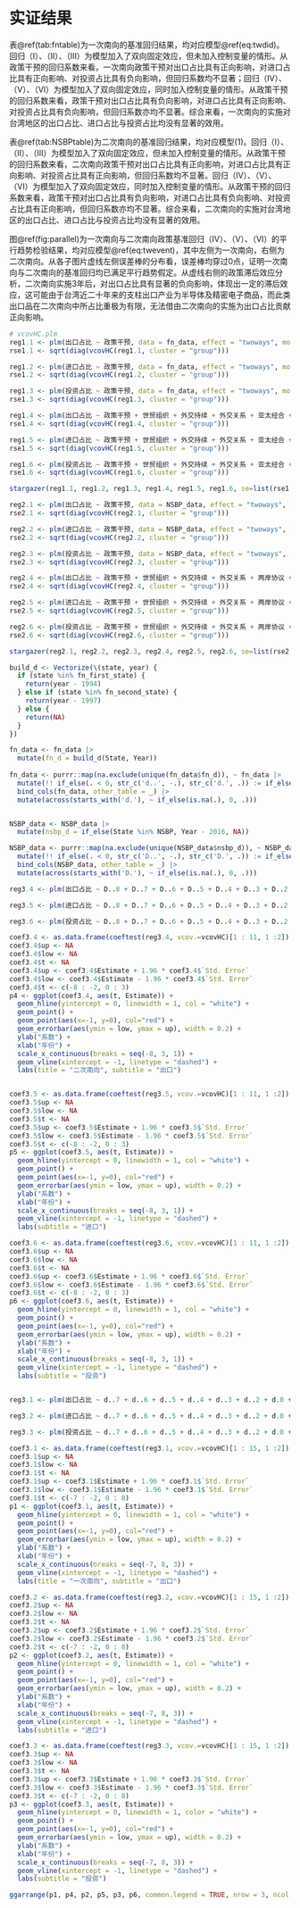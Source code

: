 # 实证结果

表\@ref(tab:fntable)为一次南向的基准回归结果，均对应模型\@ref(eq:twdid)。回归（I）、（II）、（III）为模型加入了双向固定效应，但未加入控制变量的情形。从政策干预的回归系数来看，一次南向政策干预对出口占比具有正向影响，对进口占比具有正向影响、对投资占比具有负向影响，但回归系数均不显著；回归（IV）、（V）、（VI）为模型加入了双向固定效应，同时加入控制变量的情形。从政策干预的回归系数来看，政策干预对出口占比具有负向影响，对进口占比具有正向影响、对投资占比具有负向影响，但回归系数亦均不显著。综合来看，一次南向的实施对台湾地区的出口占比、进口占比与投资占比均没有显著的效用。

表\@ref(tab:NSBPtable)为二次南向的基准回归结果，均对应模型(1)。回归（I）、（II）、（III）为模型加入了双向固定效应，但未加入控制变量的情形。从政策干预的回归系数来看，二次南向政策干预对出口占比具有正向影响，对进口占比具有正向影响、对投资占比具有正向影响，但回归系数均不显著。回归（IV）、（V）、（VI）为模型加入了双向固定效应，同时加入控制变量的情形。从政策干预的回归系数来看，政策干预对出口占比具有负向影响，对进口占比具有负向影响、对投资占比具有正向影响，但回归系数亦均不显著。综合来看，二次南向的实施对台湾地区的出口占比、进口占比与投资占比均没有显著的效用。

图\@ref(fig:parallel)为一次南向与二次南向政策基准回归（IV）、（V）、（VI）的平行趋势检验结果，均对应模型\@ref(eq:twevent)，其中左侧为一次南向，右侧为二次南向。从各子图片虚线左侧误差棒的分布看，误差棒均穿过0点，证明一次南向与二次南向的基准回归均已满足平行趋势假定。从虚线右侧的政策滞后效应分析，二次南向实施3年后，对出口占比具有显著的负向影响，体现出一定的滞后效应，这可能由于台湾近二十年来的支柱出口产业为半导体及精密电子商品，而此类出口品在二次南向中所占比重极为有限，无法借由二次南向的实施为出口占比贡献正向影响。

```r

# vcovHC.plm
reg1.1 <- plm(出口占比 ~ 政策干预, data = fn_data, effect = "twoways", model="within", index =  c("State", "Year"))
rse1.1 <- sqrt(diag(vcovHC(reg1.1, cluster = "group")))

reg1.2 <- plm(进口占比 ~ 政策干预, data = fn_data, effect = "twoways", model="within", index =  c("State", "Year"))
rse1.2 <- sqrt(diag(vcovHC(reg1.2, cluster = "group")))

reg1.3 <- plm(投资占比 ~ 政策干预, data = fn_data, effect = "twoways", model="within", index =  c("State", "Year"))
rse1.3 <- sqrt(diag(vcovHC(reg1.3, cluster = "group")))

reg1.4 <- plm(出口占比 ~ 政策干预 + 世贸组织 + 外交持续 + 外交关系 + 亚太经合 + 开放度 + 人口 + 生产总值, data = fn_data, effect = "twoways", model="within", index= c("State", "Year"))
rse1.4 <- sqrt(diag(vcovHC(reg1.4, cluster = "group")))

reg1.5 <- plm(进口占比 ~ 政策干预 + 世贸组织 + 外交持续 + 外交关系 + 亚太经合 + 开放度 + 人口 + 生产总值, data = fn_data, effect = "twoways", model="within", index= c("State", "Year"))
rse1.5 <- sqrt(diag(vcovHC(reg1.5, cluster = "group")))

reg1.6 <- plm(投资占比 ~ 政策干预 + 世贸组织 + 外交持续 + 外交关系 + 亚太经合 + 开放度 + 人口 + 生产总值, data = fn_data, effect = "twoways", model="within", index= c("State", "Year"))
rse1.6 <- sqrt(diag(vcovHC(reg1.6, cluster = "group")))

stargazer(reg1.1, reg1.2, reg1.3, reg1.4, reg1.5, reg1.6, se=list(rse1.1, rse1.2, rse1.3, rse1.4, rse1.5, rse1.6), type = "latex", no.space=TRUE, omit.stat=c("f", "adj.rsq"), label = "tab:fntable", title = "一次南向基准回归", dep.var.caption = "被解释变量", notes.label = "备注：", header=FALSE, add.lines=list(c('时间固定效应', '是','是', '是','是', '是','是'), c('个体固定效应', '是','是', '是','是', '是','是')), notes = "标准误已经过聚类调整")
```


```r

reg2.1 <- plm(出口占比 ~ 政策干预, data = NSBP_data, effect = "twoways", model="within", index =  c("State", "Year"))
rse2.1 <- sqrt(diag(vcovHC(reg2.1, cluster = "group")))

reg2.2 <- plm(进口占比 ~ 政策干预, data = NSBP_data, effect = "twoways", model="within", index =  c("State", "Year"))
rse2.2 <- sqrt(diag(vcovHC(reg2.2, cluster = "group")))

reg2.3 <- plm(投资占比 ~ 政策干预, data = NSBP_data, effect = "twoways", model="within", index =  c("State", "Year"))
rse2.3 <- sqrt(diag(vcovHC(reg2.3, cluster = "group")))

reg2.4 <- plm(出口占比 ~ 政策干预 + 世贸组织 + 外交持续 + 外交关系 + 两岸协议 + 自贸协定 + 开放度 + 人口 + 生产总值, data = NSBP_data, effect = "twoways", model="within", index= c("State", "Year"))
rse2.4 <- sqrt(diag(vcovHC(reg2.4, cluster = "group")))

reg2.5 <- plm(进口占比 ~ 政策干预 + 世贸组织 + 外交持续 + 外交关系 + 两岸协议 + 自贸协定 + 开放度 + 人口 + 生产总值, data = NSBP_data, effect = "twoways", model="within", index= c("State", "Year"))
rse2.5 <- sqrt(diag(vcovHC(reg2.5, cluster = "group")))

reg2.6 <- plm(投资占比 ~ 政策干预 + 世贸组织 + 外交持续 + 外交关系 + 两岸协议 + 自贸协定 + 开放度 + 人口 + 生产总值, data = NSBP_data, effect = "twoways", model="within", index= c("State", "Year"))
rse2.6 <- sqrt(diag(vcovHC(reg2.6, cluster = "group")))

stargazer(reg2.1, reg2.2, reg2.3, reg2.4, reg2.5, reg2.6, se=list(rse2.1, rse2.2, rse2.3, rse2.4, rse2.5, rse2.6), type = "latex", no.space=TRUE, omit.stat=c("f", "adj.rsq"), label = "tab:NSBPtable", title = "二次南向基准回归", dep.var.caption = "被解释变量", notes.label = "备注：", header=FALSE, add.lines=list(c('时间固定效应', '是','是', '是','是', '是','是'), c('个体固定效应', '是','是', '是','是', '是','是')), notes = "标准误已经过聚类调整")

```


```r

build_d <- Vectorize(\(state, year) {
  if (state %in% fn_first_state) {
    return(year - 1994)
  } else if (state %in% fn_second_state) {
    return(year - 1997)
  } else {
    return(NA)
  }
})

fn_data <- fn_data |> 
  mutate(fn_d = build_d(State, Year))
  
fn_data <- purrr::map(na.exclude(unique(fn_data$fn_d)), ~ fn_data |> 
  mutate(!! if_else(. < 0, str_c('d..', -.), str_c('d.', .)) := if_else(. == fn_d, 1, 0), .keep = "none")) |> 
  bind_cols(fn_data, other_table = _) |> 
  mutate(across(starts_with('d.'), ~ if_else(is.na(.), 0, .)))


NSBP_data <- NSBP_data |> 
  mutate(nsbp_d = if_else(State %in% NSBP, Year - 2016, NA))

NSBP_data <- purrr::map(na.exclude(unique(NSBP_data$nsbp_d)), ~ NSBP_data |>
  mutate(!! if_else(. < 0, str_c('D..', -.), str_c('D.', .)) := if_else(. == nsbp_d, 1, 0), .keep = "none")) |> 
  bind_cols(NSBP_data, other_table = _) |> 
  mutate(across(starts_with('D.'), ~ if_else(is.na(.), 0, .)))

reg3.4 <- plm(出口占比 ~ D..8 + D..7 + D..6 + D..5 + D..4 + D..3 + D..2 + D.0 + D.1 + D.2 + D.3 + 世贸组织 + 外交持续 + 外交关系 + 两岸协议 + 自贸协定 + 开放度 + 人口 + 生产总值, data = NSBP_data, effect = "twoways", model="within", index = c("State", "Year"))

reg3.5 <- plm(进口占比 ~ D..8 + D..7 + D..6 + D..5 + D..4 + D..3 + D..2 + D.0 + D.1 + D.2 + D.3 + 世贸组织 + 外交持续 + 外交关系 + 两岸协议 + 自贸协定 + 开放度 + 人口 + 生产总值, data = NSBP_data, effect = "twoways", model="within", index = c("State", "Year"))

reg3.6 <- plm(投资占比 ~ D..8 + D..7 + D..6 + D..5 + D..4 + D..3 + D..2 + D.0 + D.1 + D.2 + D.3 + 世贸组织 + 外交持续 + 外交关系 + 两岸协议 + 自贸协定 + 开放度+ 人口 + 生产总值, data = NSBP_data, effect = "twoways", model="within", index = c("State", "Year"))

coef3.4 <- as.data.frame(coeftest(reg3.4, vcov.=vcovHC)[1 : 11, 1 :2])
coef3.4$up <- NA
coef3.4$low <- NA
coef3.4$t <- NA
coef3.4$up <- coef3.4$Estimate + 1.96 * coef3.4$`Std. Error`
coef3.4$low <- coef3.4$Estimate - 1.96 * coef3.4$`Std. Error`
coef3.4$t <- c(-8 : -2, 0 : 3)
p4 <- ggplot(coef3.4, aes(t, Estimate)) +
  geom_hline(yintercept = 0, linewidth = 1, col = "white") +
  geom_point() +
  geom_point(aes(x=-1, y=0), col="red") +
  geom_errorbar(aes(ymin = low, ymax = up), width = 0.2) +
  ylab("系数") +
  xlab("年份") +
  scale_x_continuous(breaks = seq(-8, 3, 1)) +
  geom_vline(xintercept = -1, linetype = "dashed") +
  labs(title = "二次南向", subtitle = "出口") 


coef3.5 <- as.data.frame(coeftest(reg3.5, vcov.=vcovHC)[1 : 11, 1 :2])
coef3.5$up <- NA
coef3.5$low <- NA
coef3.5$t <- NA
coef3.5$up <- coef3.5$Estimate + 1.96 * coef3.5$`Std. Error`
coef3.5$low <- coef3.5$Estimate - 1.96 * coef3.5$`Std. Error`
coef3.5$t <- c(-8 : -2, 0 : 3)
p5 <- ggplot(coef3.5, aes(t, Estimate)) +
  geom_hline(yintercept = 0, linewidth = 1, col = "white") +
  geom_point() +
  geom_point(aes(x=-1, y=0), col="red") +
  geom_errorbar(aes(ymin = low, ymax = up), width = 0.2) +
  ylab("系数") +
  xlab("年份") +
  scale_x_continuous(breaks = seq(-8, 3, 1)) +
  geom_vline(xintercept = -1, linetype = "dashed") +
  labs(subtitle = "进口") 

coef3.6 <- as.data.frame(coeftest(reg3.6, vcov.=vcovHC)[1 : 11, 1 :2])
coef3.6$up <- NA
coef3.6$low <- NA
coef3.6$t <- NA
coef3.6$up <- coef3.6$Estimate + 1.96 * coef3.6$`Std. Error`
coef3.6$low <- coef3.6$Estimate - 1.96 * coef3.6$`Std. Error`
coef3.6$t <- c(-8 : -2, 0 : 3)
p6 <- ggplot(coef3.6, aes(t, Estimate)) +
  geom_hline(yintercept = 0, linewidth = 1, col = "white") +
  geom_point() +
  geom_point(aes(x=-1, y=0), col="red") +
  geom_errorbar(aes(ymin = low, ymax = up), width = 0.2) +
  ylab("系数") +
  xlab("年份") +
  scale_x_continuous(breaks = seq(-8, 3, 1)) +
  geom_vline(xintercept = -1, linetype = "dashed") +
  labs(subtitle = "投资") 


reg3.1 <- plm(出口占比 ~ d..7 + d..6 + d..5 + d..4 + d..3 + d..2 + d.0 + d.1 + d.2 + d.3 + d.4 + d.5 + d.6 + d.7 + d.8 + 世贸组织 + 外交持续 + 外交关系 + 亚太经合 + 开放度 + 人口 + 生产总值, data = fn_data, effect = "twoways", model="within", index = c("State", "Year"))

reg3.2 <- plm(进口占比 ~ d..7 + d..6 + d..5 + d..4 + d..3 + d..2 + d.0 + d.1 + d.2 + d.3 + d.4 + d.5 + d.6 + d.7 + d.8 + 世贸组织 + 外交持续 + 外交关系 + 亚太经合 + 开放度 + 人口 + 生产总值, data = fn_data, effect = "twoways", model="within", index = c("State", "Year"))

reg3.3 <- plm(投资占比 ~ d..7 + d..6 + d..5 + d..4 + d..3 + d..2 + d.0 + d.1 + d.2 + d.3 + d.4 + d.5 + d.6 + d.7 + d.8 + 世贸组织 + 外交持续 + 外交关系 + 亚太经合 + 开放度 + 人口 + 生产总值, data = fn_data, effect = "twoways", model="within", index = c("State", "Year"))

coef3.1 <- as.data.frame(coeftest(reg3.1, vcov.=vcovHC)[1 : 15, 1 :2])
coef3.1$up <- NA
coef3.1$low <- NA
coef3.1$t <- NA
coef3.1$up <- coef3.1$Estimate + 1.96 * coef3.1$`Std. Error`
coef3.1$low <- coef3.1$Estimate - 1.96 * coef3.1$`Std. Error`
coef3.1$t <- c(-7 : -2, 0 : 8)
p1 <- ggplot(coef3.1, aes(t, Estimate)) +
  geom_hline(yintercept = 0, linewidth = 1, col = "white") +
  geom_point() +
  geom_point(aes(x=-1, y=0), col="red") +
  geom_errorbar(aes(ymin = low, ymax = up), width = 0.2) +
  ylab("系数") +
  xlab("年份") +
  scale_x_continuous(breaks = seq(-7, 8, 3)) +
  geom_vline(xintercept = -1, linetype = "dashed") +
  labs(title = "一次南向", subtitle = "出口") 

coef3.2 <- as.data.frame(coeftest(reg3.2, vcov.=vcovHC)[1 : 15, 1 :2])
coef3.2$up <- NA
coef3.2$low <- NA
coef3.2$t <- NA
coef3.2$up <- coef3.2$Estimate + 1.96 * coef3.2$`Std. Error`
coef3.2$low <- coef3.2$Estimate - 1.96 * coef3.2$`Std. Error`
coef3.2$t <- c(-7 : -2, 0 : 8)
p2 <- ggplot(coef3.2, aes(t, Estimate)) +
  geom_hline(yintercept = 0, linewidth = 1, col = "white") +
  geom_point() +
  geom_point(aes(x=-1, y=0), col="red") +
  geom_errorbar(aes(ymin = low, ymax = up), width = 0.2) +
  ylab("系数") +
  xlab("年份") +
  scale_x_continuous(breaks = seq(-7, 8, 3)) +
  geom_vline(xintercept = -1, linetype = "dashed") +
  labs(subtitle = "进口") 

coef3.3 <- as.data.frame(coeftest(reg3.3, vcov.=vcovHC)[1 : 15, 1 :2])
coef3.3$up <- NA
coef3.3$low <- NA
coef3.3$t <- NA
coef3.3$up <- coef3.3$Estimate + 1.96 * coef3.3$`Std. Error`
coef3.3$low <- coef3.3$Estimate - 1.96 * coef3.3$`Std. Error`
coef3.3$t <- c(-7 : -2, 0 : 8)
p3 <- ggplot(coef3.3, aes(t, Estimate)) +
  geom_hline(yintercept = 0, linewidth = 1, color = "white") +
  geom_point() +
  geom_point(aes(x=-1, y=0), col="red") +
  geom_errorbar(aes(ymin = low, ymax = up), width = 0.2) +
  ylab("系数") +
  xlab("年份") +
  scale_x_continuous(breaks = seq(-7, 8, 3)) +
  geom_vline(xintercept = -1, linetype = "dashed") +
  labs(subtitle = "投资") 

ggarrange(p1, p4, p2, p5, p3, p6, common.legend = TRUE, nrow = 3, ncol = 2, legend = "top")
```





